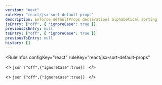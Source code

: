 ```yaml
---
version: "next"
ruleKey: "react/jsx-sort-default-props"
description: Enforce defaultProps declarations alphabetical sorting
jsEntry: ["off", { "ignoreCase": true }]
previousJsEntry: null
tsEntry: ["off", { "ignoreCase": true }]
previousTsEntry: null
history: []
---
```


<RuleInfos 
  configKey="react" 
  ruleKey="react/jsx-sort-default-props" 
>
  <>
    ```json
    ["off",{"ignoreCase":true}]
    ```
  </>

  <>
    ```json
    ["off",{"ignoreCase":true}]
    ```
  </>
</RuleInfos>
